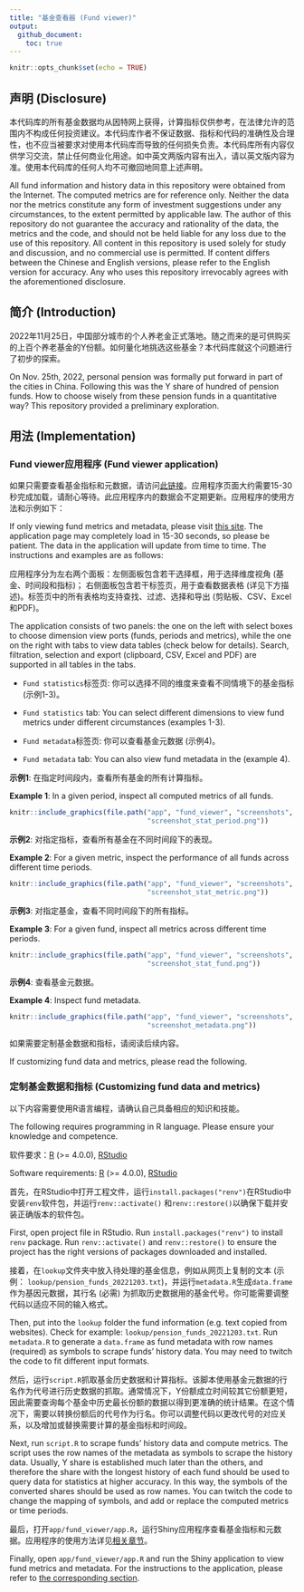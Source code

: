 ```yaml
---
title: "基金查看器 (Fund viewer)"
output:
  github_document:
    toc: true
---
```


```r
knitr::opts_chunk$set(echo = TRUE)
```

## 声明 (Disclosure)

本代码库的所有基金数据均从因特网上获得，计算指标仅供参考，在法律允许的范围内不构成任何投资建议。本代码库作者不保证数据、指标和代码的准确性及合理性，也不应当被要求对使用本代码库而导致的任何损失负责。本代码库所有内容仅供学习交流，禁止任何商业化用途。如中英文两版内容有出入，请以英文版内容为准。使用本代码库的任何人均不可撤回地同意上述声明。

All fund information and history data in this repository were obtained from the Internet. The computed metrics are for reference only. Neither the data nor the metrics constitute any form of investment suggestions under any circumstances, to the extent permitted by applicable law. The author of this repository do not guarantee the accuracy and rationality of the data, the metrics and the code, and should not be held liable for any loss due to the use of this repository. All content in this repository is used solely for study and discussion, and no commercial use is permitted. If content differs between the Chinese and English versions, please refer to the English version for accuracy. Any who uses this repository irrevocably agrees with the aforementioned disclosure.

## 简介 (Introduction)

2022年11月25日，中国部分城市的个人养老金正式落地。随之而来的是可供购买的上百个养老基金的Y份额。如何量化地挑选这些基金？本代码库就这个问题进行了初步的探索。

On Nov. 25th, 2022, personal pension was formally put forward in part of the cities in China. Following this was the Y share of hundred of pension funds. How to choose wisely from these pension funds in a quantitative way? This repository provided a preliminary exploration.

## 用法 (Implementation)

### Fund viewer应用程序 (Fund viewer application)

如果只需要查看基金指标和元数据，请访问[此链接](https://zxr6.shinyapps.io/fund_viewer/)。应用程序页面大约需要15-30秒完成加载，请耐心等待。此应用程序内的数据会不定期更新。应用程序的使用方法和示例如下：

If only viewing fund metrics and metadata, please visit [this site](https://zxr6.shinyapps.io/fund_viewer/). The application page may completely load in 15-30 seconds, so please be patient. The data in the application will update from time to time. The instructions and examples are as follows:

应用程序分为左右两个面板：左侧面板包含若干选择框，用于选择维度视角 (基金、时间段和指标)； 右侧面板包含若干标签页，用于查看数据表格 (详见下方描述)。标签页中的所有表格均支持查找、过滤、选择和导出 (剪贴板、CSV、Excel和PDF)。

The application consists of two panels: the one on the left with select boxes to choose dimension view ports (funds, periods and metrics), while the one on the right with tabs to view data tables (check below for details). Search, filtration, selection and export (clipboard, CSV, Excel and PDF) are supported in all tables in the tabs.

* `Fund statistics`标签页: 你可以选择不同的维度来查看不同情境下的基金指标 (示例1-3)。

* `Fund statistics` tab: You can select different dimensions to view fund metrics under different circumstances (examples 1-3).

* `Fund metadata`标签页: 你可以查看基金元数据 (示例4)。

* `Fund metadata` tab: You can also view fund metadata in the  (example 4).

**示例1**: 在指定时间段内，查看所有基金的所有计算指标。

**Example 1**: In a given period, inspect all computed metrics of all funds.

```r
knitr::include_graphics(file.path("app", "fund_viewer", "screenshots",
                                  "screenshot_stat_period.png"))
```

**示例2**: 对指定指标，查看所有基金在不同时间段下的表现。

**Example 2**: For a given metric, inspect the performance of all funds across different time periods.

```r
knitr::include_graphics(file.path("app", "fund_viewer", "screenshots",
                                  "screenshot_stat_metric.png"))
```

**示例3**: 对指定基金，查看不同时间段下的所有指标。

**Example 3**: For a given fund, inspect all metrics across different time periods.

```r
knitr::include_graphics(file.path("app", "fund_viewer", "screenshots",
                                  "screenshot_stat_fund.png"))
```

**示例4**: 查看基金元数据。

**Example 4**: Inspect fund metadata.

```r
knitr::include_graphics(file.path("app", "fund_viewer", "screenshots",
                                  "screenshot_metadata.png"))
```

如果需要定制基金数据和指标，请阅读后续内容。

If customizing fund data and metrics, please read the following.

### 定制基金数据和指标 (Customizing fund data and metrics)

以下内容需要使用R语言编程，请确认自己具备相应的知识和技能。

The following requires programming in R language. Please ensure your knowledge and competence.

软件要求：[R](https://cloud.r-project.org/) (>= 4.0.0), [RStudio](https://rstudio.com/products/rstudio/download/)

Software requirements: [R](https://cloud.r-project.org/) (>= 4.0.0), [RStudio](https://rstudio.com/products/rstudio/download/)

首先，在RStudio中打开工程文件，运行`install.packages("renv")`在RStudio中安装`renv`软件包，并运行`renv::activate()` 和`renv::restore()`以确保下载并安装正确版本的软件包。

First, open project file in RStudio. Run `install.packages("renv")` to install `renv` package. Run `renv::activate()` and `renv::restore()` to ensure the project has the right versions of packages downloaded and installed.

接着，在`lookup`文件夹中放入待处理的基金信息，例如从网页上复制的文本 (示例： `lookup/pension_funds_20221203.txt`)，并运行`metadata.R`生成`data.frame`作为基因元数据，其行名 (必需) 为抓取历史数据用的基金代号。你可能需要调整代码以适应不同的输入格式。

Then, put into the `lookup` folder the fund information (e.g. text copied from websites). Check for example: `lookup/pension_funds_20221203.txt`. Run `metadata.R` to generate a `data.frame` as fund metadata with row names (required) as symbols to scrape funds' history data. You may need to twitch the code to fit different input formats.

然后，运行`script.R`抓取基金历史数据和计算指标。该脚本使用基金元数据的行名作为代号进行历史数据的抓取。通常情况下，Y份额成立时间较其它份额更短，因此需要查询每个基金中历史最长份额的数据以得到更准确的统计结果。在这个情况下，需要以转换份额后的代号作为行名。你可以调整代码以更改代号的对应关系，以及增加或替换需要计算的基金指标和时间段。

Next, run `script.R` to scrape funds' history data and compute metrics. The script uses the row names of the metadata as symbols to scrape the history data. Usually, Y share is established much later than the others, and therefore the share with the longest history of each fund should be used to query data for statistics at higher accuracy. In this way, the symbols of the converted shares should be used as row names. You can twitch the code to change the mapping of symbols, and add or replace the computed metrics or time periods.

最后，打开`app/fund_viewer/app.R`，运行Shiny应用程序查看基金指标和元数据。应用程序的使用方法详见[相关章节](#fund-viewer应用程序-fund-viewer-application)。

Finally, open `app/fund_viewer/app.R` and run the Shiny application to view fund metrics and metadata. For the instructions to the application, please refer to [the corresponding section](#fund-viewer应用程序-fund-viewer-application).

